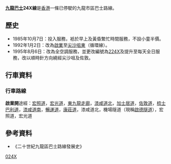 {{公共汽車路線資訊
|路線名稱=九龍巴士24X線  
|外文名稱=KMB Route 24X
|圖像尺寸=
|代表圖像二=
|圖像尺寸二=
|經營者=九龍巴士
|所屬車廠=九龍灣車廠(K)
|路線用車=[[丹尼士喝采型|丹尼士喝采型]]巴士<br>[[利蘭奧林比安|利蘭奧林比安]]9.5米
|路綫資訊=
|起點站=[[尖沙咀東|尖沙咀東]]
|途經地點=[[紅磡|紅磡]]、[[佐敦|佐敦]]
|去程途經地點=
|回程途經地點=
|終點站=[[啟業|啟業]]
|路線性質=
|全程行駛里程=
|單程行駛里程=
|全程行車時間=
|單程行車時間=
|服務時間=
|起點站服務時間=
|終點站服務時間=
|班次頻率=
|全程收費=$4.3（非空調，停辦前的收費）
|分段收費站點=
|去程分段收費站點=
|回程分段收費站點=
|服務時間以外替代路線=
|主要競爭交通=
|備註=
}}

'''[[九龍巴士|九龍巴士]]24X線'''是[[香港|香港]]一條已停駛的九龍市區巴士路線。

==歷史==
*1985年10月7日：投入服務，袛於早上及黃昏繁忙時間服務，不設小童半價。
*1992年1月2日：改為[[啟業|啟業]]至[[尖沙咀東|尖沙咀東]]（循環線）。
*1995年8月6日：改為全空調服務，並更改編號為[[九龍巴士224X線|224X]]及提升至每天全日服務，改以順時針方向繞經尖沙咀及佐敦。

==行車資料==
===行車路線===
'''啟業開'''途經：[[宏照道|宏照道]]，[[宏光道|宏光道]]，[[東九龍走廊|東九龍走廊]]，[[漆咸道北|漆咸道北]]，[[加士居道|加士居道]]，[[佐敦道|佐敦道]]，[[梳士巴利道|梳士巴利道]]，[[漆咸道南|漆咸道南]]，[[暢運道|暢運道]]，[[康莊道|康莊道]]，漆咸道北，機場隧道（現稱[[啟德隧道|啟德隧道]]），宏照道，宏光道

==參考資料==
*《二十世紀九龍區巴士路線發展史》

[[Category:已取消九龍巴士路線|024X]]